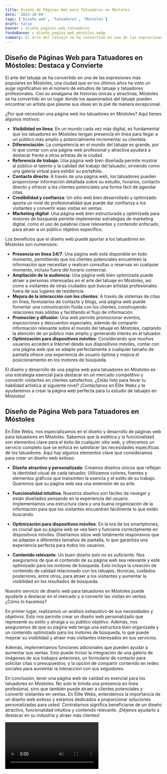 ```yaml
---
title: Diseño de Páginas Web para Tatuadores en Móstoles
date: '2023-10-04'
tags: ['Diseño web', 'Tatuadores', 'Móstoles']
draft: false
banner : diseño_paginas_web_tatuadores
fondoBanner : diseño_pagina_web_móstoles.webp
summary: El arte del tatuaje se ha convertido en una de las expresiones más populares en Móstoles, una ciudad que en los últimos años ha visto un auge significativo en el número de estudios de tatuaje y tatuadores profesionales. Con su amalgama de historias únicas y atractivas, Móstoles se ha convertido en un lugar donde los apasionados del tatuaje pueden encontrar un artista que plasme sus ideas en la piel de manera excepcional.
---
```


## Diseño de Páginas Web para Tatuadores en Móstoles: Destaca y Convierte

El arte del tatuaje se ha convertido en una de las expresiones más populares en Móstoles, una ciudad que en los últimos años ha visto un auge significativo en el número de estudios de tatuaje y tatuadores profesionales. Con su amalgama de historias únicas y atractivas, Móstoles se ha convertido en un lugar donde los apasionados del tatuaje pueden encontrar un artista que plasme sus ideas en la piel de manera excepcional.

¿Por qué necesitan una página web los tatuadores en Móstoles? Aquí tienes algunos motivos:

- **Visibilidad en línea**: En un mundo cada vez más digital, es fundamental que los tatuadores en Móstoles tengan presencia en línea para llegar a un público más amplio y potencialmente incrementar su clientela.
- **Diferenciación**: La competencia en el mundo del tatuaje es grande, por lo que contar con una página web profesional y atractiva ayudará a destacar frente a otros artistas de la ciudad.
- **Referencia de trabajo**: Una página web bien diseñada permite mostrar al público el talento y la calidad del trabajo del tatuador, sirviendo como una galería virtual para exhibir su portafolio.
- **Contacto directo**: A través de una página web, los tatuadores pueden proporcionar información detallada sobre su estudio, horarios, contacto directo y ofrecer a los clientes potenciales una forma fácil de agendar citas.
- **Credibilidad y confianza**: Un sitio web bien desarrollado y optimizado aporta un nivel de profesionalidad que puede dar confianza a los visitantes y convertir esas visitas en ventas.
- **Marketing digital**: Una página web bien estructurada y optimizada para motores de búsqueda permite implementar estrategias de marketing digital, como el uso de palabras clave relevantes y contenido enfocado, para atraer a un público objetivo específico.

Los beneficios que el diseño web puede aportar a los tatuadores en Móstoles son numerosos:

- **Presencia en línea 24/7**: Una página web está disponible en todo momento, permitiendo que los clientes potenciales encuentren la información que necesitan y realicen consultas o reservas en cualquier momento, incluso fuera del horario comercial.
- **Ampliación de la audiencia**: Una página web bien optimizada puede atraer a personas interesadas en el arte del tatuaje en Móstoles, así como a visitantes de otras ciudades que buscan artistas profesionales fuera de sus lugares de residencia.
- **Mejora de la interacción con los clientes**: A través de sistemas de citas en línea, formularios de contacto y blogs, una página web puede fomentar una comunicación fluida con los clientes, construyendo relaciones más sólidas y facilitando el flujo de información.
- **Promoción y difusión**: Una web permite promocionar eventos, exposiciones y descuentos especiales, además de compartir información relevante sobre el mundo del tatuaje en Móstoles, captando la atención de un público más amplio y generando interés en el tatuador.
- **Optimización para dispositivos móviles**: Considerando que muchos usuarios acceden a Internet desde sus dispositivos móviles, contar con una página web que se adapte perfectamente a cualquier tamaño de pantalla ofrece una experiencia de usuario óptima y mejora el posicionamiento en los motores de búsqueda.

El diseño y desarrollo de una página web para tatuadores en Móstoles es una estrategia esencial para destacar en un mercado competitivo y convertir visitantes en clientes satisfechos. ¿Estás listo para llevar tu habilidad artística al siguiente nivel? ¡Contáctanos en Élite Webs y te ayudaremos a crear la página web perfecta para tu estudio de tatuajes en Móstoles!

<GifSeo />

<Cta />

## Diseño de Página Web para Tatuadores en Móstoles

En Élite Webs, nos especializamos en el diseño y desarrollo de páginas web para tatuadores en Móstoles. Sabemos que la estética y la funcionalidad son elementos clave para el éxito de cualquier sitio web, y ofrecemos un servicio completo que se enfoca en satisfacer las necesidades específicas de los tatuadores. Aquí hay algunos elementos clave que consideramos para crear un diseño web exitoso:

- **Diseño atractivo y personalizado**: Creamos diseños únicos que reflejan la identidad visual de cada tatuador. Utilizamos colores, fuentes y elementos gráficos que transmiten la esencia y el estilo de su trabajo. Queremos que su página web sea una extensión de su arte.

- **Funcionalidad intuitiva**: Nuestros diseños son fáciles de navegar y están diseñados pensando en la experiencia del usuario. Implementamos una estructura clara y una buena organización de la información para que los visitantes encuentren fácilmente lo que están buscando. 

- **Optimización para dispositivos móviles**: En la era de los smartphones, es crucial que su página web se vea bien y funcione correctamente en dispositivos móviles. Diseñamos sitios web totalmente responsivos que se adaptan a diferentes tamaños de pantalla, lo que garantiza una experiencia perfecta para todos los usuarios.

- **Contenido relevante**: Un buen diseño solo no es suficiente. Nos aseguramos de que el contenido de su página web sea relevante y esté optimizado para los motores de búsqueda. Esto incluye la creación de contenido de calidad relacionado con los tatuajes, técnicas, cuidados posteriores, entre otros, para atraer a los visitantes y aumentar la visibilidad en los resultados de búsqueda.

Nuestro servicio de diseño web para tatuadores en Móstoles puede ayudarle a destacar en el mercado y a convertir las visitas en ventas. ¿Cómo lo hacemos?

En primer lugar, realizamos un análisis exhaustivo de sus necesidades y objetivos. Esto nos permite crear un diseño web personalizado que represente su estilo y atraiga a su público objetivo. Además, nos aseguramos de que su página web tenga una estructura bien organizada y un contenido optimizado para los motores de búsqueda, lo que puede mejorar su visibilidad y atraer más visitantes interesados en sus servicios.

Además, implementamos funciones adicionales que pueden ayudar a aumentar sus ventas. Esto puede incluir la integración de una galería de imágenes de sus trabajos anteriores, un formulario de contacto para solicitar citas o presupuestos, y la opción de compartir contenido en redes sociales para aumentar la interacción con sus seguidores.

En conclusión, tener una página web de calidad es esencial para los tatuadores en Móstoles. No solo le brinda una presencia en línea profesional, sino que también puede atraer a clientes potenciales y convertir visitantes en ventas. En Élite Webs, entendemos la importancia de un diseño web exitoso y estamos dedicados a proporcionar soluciones personalizadas para usted. Contratarnos significa beneficiarse de un diseño atractivo, funcionalidad intuitiva y contenido relevante. ¡Déjenos ayudarlo a destacar en su industria y atraer más clientes!

<Video />

<CtaBot job='Tatuadores' city='Móstoles'/>

<Gmaps query='Móstoles+españa+maps' />